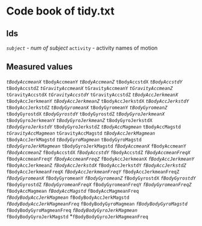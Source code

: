 # Code book of tidy.txt

## Ids
*`subject` - num of subject
*`activity` - activity names of motion

## Measured values
*`tBodyAccmeanX`
*`tBodyAccmeanY`
*`tBodyAccmeanZ`
*`tBodyAccstdX`
*`tBodyAccstdY`
*`tBodyAccstdZ`
*`tGravityAccmeanX`
*`tGravityAccmeanY`
*`tGravityAccmeanZ`
*`tGravityAccstdX`
*`tGravityAccstdY`
*`tGravityAccstdZ`
*`tBodyAccJerkmeanX`
*`tBodyAccJerkmeanY`
*`tBodyAccJerkmeanZ`
*`tBodyAccJerkstdX`
*`tBodyAccJerkstdY`
*`tBodyAccJerkstdZ`
*`tBodyGyromeanX`
*`tBodyGyromeanY`
*`tBodyGyromeanZ`
*`tBodyGyrostdX`
*`tBodyGyrostdY`
*`tBodyGyrostdZ`
*`tBodyGyroJerkmeanX`
*`tBodyGyroJerkmeanY`
*`tBodyGyroJerkmeanZ`
*`tBodyGyroJerkstdX`
*`tBodyGyroJerkstdY`
*`tBodyGyroJerkstdZ`
*`tBodyAccMagmean`
*`tBodyAccMagstd`
*`tGravityAccMagmean`
*`tGravityAccMagstd`
*`tBodyAccJerkMagmean`
*`tBodyAccJerkMagstd`
*`tBodyGyroMagmean`
*`tBodyGyroMagstd`
*`tBodyGyroJerkMagmean`
*`tBodyGyroJerkMagstd`
*`fBodyAccmeanX`
*`fBodyAccmeanY`
*`fBodyAccmeanZ`
*`fBodyAccstdX`
*`fBodyAccstdY`
*`fBodyAccstdZ`
*`fBodyAccmeanFreqX`
*`fBodyAccmeanFreqY`
*`fBodyAccmeanFreqZ`
*`fBodyAccJerkmeanX`
*`fBodyAccJerkmeanY`
*`fBodyAccJerkmeanZ`
*`fBodyAccJerkstdX`
*`fBodyAccJerkstdY`
*`fBodyAccJerkstdZ`
*`fBodyAccJerkmeanFreqX`
*`fBodyAccJerkmeanFreqY`
*`fBodyAccJerkmeanFreqZ`
*`fBodyGyromeanX`
*`fBodyGyromeanY`
*`fBodyGyromeanZ`
*`fBodyGyrostdX`
*`fBodyGyrostdY`
*`fBodyGyrostdZ`
*`fBodyGyromeanFreqX`
*`fBodyGyromeanFreqY`
*`fBodyGyromeanFreqZ`
*`fBodyAccMagmean`
*`fBodyAccMagstd`
*`fBodyAccMagmeanFreq`
*`fBodyBodyAccJerkMagmean`
*`fBodyBodyAccJerkMagstd`
*`fBodyBodyAccJerkMagmeanFreq`
*`fBodyBodyGyroMagmean`
*`fBodyBodyGyroMagstd`
*`fBodyBodyGyroMagmeanFreq`
*`fBodyBodyGyroJerkMagmean`
*`fBodyBodyGyroJerkMagstd`
*`fBodyBodyGyroJerkMagmeanFreq`



